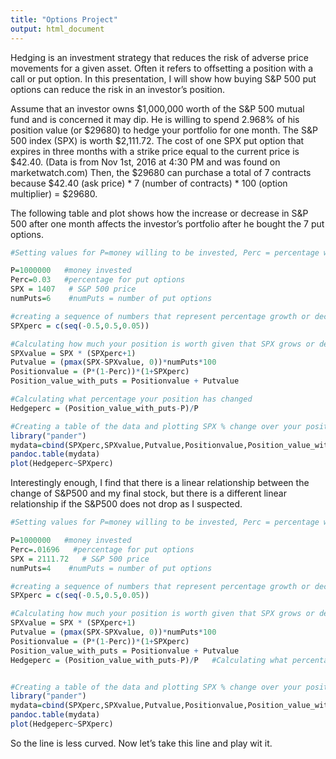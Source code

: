 ```yaml
---
title: "Options Project"
output: html_document
---
```


Hedging is an investment strategy that reduces the risk of adverse price movements for a given asset. Often it refers to offsetting a position with a call or put option. In this presentation, I will show how buying S&P 500 put options can reduce the risk in an investor's position. 

Assume that an investor owns $1,000,000 worth of the S&P 500 mutual fund and is concerned it may dip. He is willing to spend 2.968% of his position value (or $29680) to hedge your portfolio for one month. The S&P 500 index (SPX) is worth $2,111.72. The cost of one SPX put option that expires in three months with a strike price equal to the current price is $42.40. (Data is from Nov 1st, 2016 at 4:30 PM and was found on marketwatch.com) Then, the $29680 can purchase a total of 7 contracts because $42.40 (ask price) * 7 (number of contracts) * 100 (option multiplier) = $29680. 

The following table and plot shows how the increase or decrease in S&P 500 after one month affects the investor's portfolio after he bought the 7 put options. 


```r
#Setting values for P=money willing to be invested, Perc = percentage willing to be used for buying put options, SPX = S&P500 price, numPuts = number of put options bought

P=1000000   #money invested
Perc=0.03   #percentage for put options
SPX = 1407   # S&P 500 price
numPuts=6    #numPuts = number of put options 

#creating a sequence of numbers that represent percentage growth or decrease of SPX
SPXperc = c(seq(-0.5,0.5,0.05))

#Calculating how much your position is worth given that SPX grows or decreases by SPXperc
SPXvalue = SPX * (SPXperc+1)
Putvalue = (pmax(SPX-SPXvalue, 0))*numPuts*100
Positionvalue = (P*(1-Perc))*(1+SPXperc)
Position_value_with_puts = Positionvalue + Putvalue

#Calculating what percentage your position has changed
Hedgeperc = (Position_value_with_puts-P)/P

#Creating a table of the data and plotting SPX % change over your position's % change
library("pander")
mydata=cbind(SPXperc,SPXvalue,Putvalue,Positionvalue,Position_value_with_puts,Hedgeperc)
pandoc.table(mydata)
plot(Hedgeperc~SPXperc)
```

Interestingly enough, I find that there is a linear relationship between the change of S&P500 and my final stock, but there is a different linear relationship if the S&P500 does not drop as I suspected. 



```r
#Setting values for P=money willing to be invested, Perc = percentage willing to be used for buying put options, SPX = S&P500 price, numPuts = number of put options bought

P=1000000   #money invested
Perc=.01696   #percentage for put options
SPX = 2111.72   # S&P 500 price
numPuts=4    #numPuts = number of put options 

#creating a sequence of numbers that represent percentage growth or decrease of SPX
SPXperc = c(seq(-0.5,0.5,0.05))

#Calculating how much your position is worth given that SPX grows or decreases by SPXperc
SPXvalue = SPX * (SPXperc+1)
Putvalue = (pmax(SPX-SPXvalue, 0))*numPuts*100
Positionvalue = (P*(1-Perc))*(1+SPXperc)
Position_value_with_puts = Positionvalue + Putvalue
Hedgeperc = (Position_value_with_puts-P)/P   #Calculating what percentage your position has changed


#Creating a table of the data and plotting SPX % change over your position's % change
library("pander")
mydata=cbind(SPXperc,SPXvalue,Putvalue,Positionvalue,Position_value_with_puts,Hedgeperc)
pandoc.table(mydata)
plot(Hedgeperc~SPXperc)
```


So the line is less curved. Now let's take this line and play wit it. 




